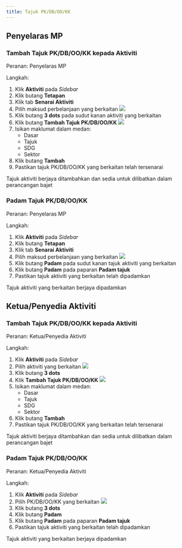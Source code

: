 ```yaml
---
title: Tajuk PK/DB/OO/KK
---
```


## Penyelaras MP
### Tambah Tajuk PK/DB/OO/KK kepada Aktiviti
Peranan: Penyelaras MP

Langkah:
1. Klik **Aktiviti** pada *Sidebar*
2. Klik butang **Tetapan**
3. Klik tab **Senarai Aktiviti**
4. Pilih maksud perbelanjaan yang berkaitan
![](./images/tajuk1a.png)
5. Klik butang **3 dots** pada sudut kanan aktiviti yang berkaitan
6. Klik butang **Tambah Tajuk PK/DB/OO/KK**
![](./images/tajuk1b.png)
7. Isikan maklumat dalam medan:
    * Dasar
    * Tajuk
    * SDG
    * Sektor
8. Klik butang **Tambah**
9. Pastikan tajuk PK/DB/OO/KK yang berkaitan telah tersenarai

<Callout title="Outcome">
Tajuk aktiviti berjaya ditambahkan dan sedia untuk dilibatkan dalam perancangan bajet
</Callout>

### Padam Tajuk PK/DB/OO/KK
Peranan: Penyelaras MP

Langkah:
1. Klik **Aktiviti** pada *Sidebar*
2. Klik butang **Tetapan**
3. Klik tab **Senarai Aktiviti**
4. Pilih maksud perbelanjaan yang berkaitan
![](./images/tajuk2a.png)
5. Klik butang **Padam** pada sudut kanan tajuk aktiviti yang berkaitan
6. Klik butang **Padam** pada paparan **Padam tajuk**
7. Pastikan tajuk aktiviti yang berkaitan telah dipadamkan

<Callout title="Outcome">
Tajuk aktiviti yang berkaitan berjaya dipadamkan
</Callout>

## Ketua/Penyedia Aktiviti
### Tambah Tajuk PK/DB/OO/KK kepada Aktiviti
Peranan: Ketua/Penyedia Aktiviti

Langkah:
1. Klik **Aktiviti** pada *Sidebar*
2. Pilih aktiviti yang berkaitan
![](./images/tajuk1c.png)
3. Klik butang **3 dots**
4. Klik **Tambah Tajuk PK/DB/OO/KK**
![](./images/tajuk1b.png)
5. Isikan maklumat dalam medan:
    * Dasar
    * Tajuk
    * SDG
    * Sektor
6. Klik butang **Tambah**
7. Pastikan tajuk PK/DB/OO/KK yang berkaitan telah tersenarai

<Callout title="Outcome">
Tajuk aktiviti berjaya ditambahkan dan sedia untuk dilibatkan dalam perancangan bajet
</Callout>

### Padam Tajuk PK/DB/OO/KK
Peranan: Ketua/Penyedia Aktiviti

Langkah:
1. Klik **Aktiviti** pada *Sidebar*
2. Pilih PK/DB/OO/KK yang berkaitan
![](./images/tajuk2b.png)
3. Klik butang **3 dots**
4. Klik butang **Padam**
5. Klik butang **Padam** pada paparan **Padam tajuk**
6. Pastikan tajuk aktiviti yang berkaitan telah dipadamkan

<Callout title="Outcome">
Tajuk aktiviti yang berkaitan berjaya dipadamkan
</Callout>